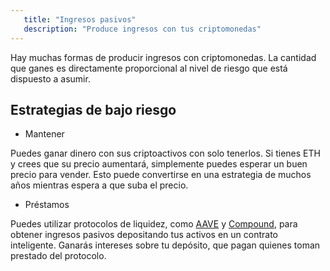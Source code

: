 ```yaml
---
   title: "Ingresos pasivos"
   description: "Produce ingresos con tus criptomonedas"
---
```


Hay muchas formas de producir ingresos con criptomonedas. La cantidad que ganes es directamente proporcional al nivel de riesgo que está dispuesto a asumir.

## Estrategias de bajo riesgo

- Mantener

Puedes ganar dinero con sus criptoactivos con solo tenerlos. Si tienes ETH y crees que su precio aumentará, simplemente puedes esperar un buen precio para vender. Esto puede convertirse en una estrategia de muchos años mientras espera a que suba el precio.

- Préstamos

Puedes utilizar protocolos de liquidez, como [AAVE](/coin/aave) y [Compound](/coin/compuesto), para obtener ingresos pasivos depositando tus activos en un contrato inteligente. Ganarás intereses sobre tu depósito, que pagan quienes toman prestado del protocolo.
